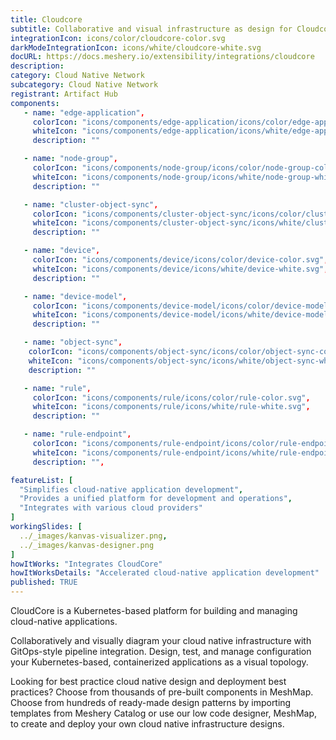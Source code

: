 ```yaml
---
title: Cloudcore
subtitle: Collaborative and visual infrastructure as design for Cloudcore
integrationIcon: icons/color/cloudcore-color.svg
darkModeIntegrationIcon: icons/white/cloudcore-white.svg
docURL: https://docs.meshery.io/extensibility/integrations/cloudcore
description: 
category: Cloud Native Network
subcategory: Cloud Native Network
registrant: Artifact Hub
components: 
   - name: "edge-application",
     colorIcon: "icons/components/edge-application/icons/color/edge-application-color.svg",
     whiteIcon: "icons/components/edge-application/icons/white/edge-application-white.svg",
     description: ""

   - name: "node-group",
     colorIcon: "icons/components/node-group/icons/color/node-group-color.svg",
     whiteIcon: "icons/components/node-group/icons/white/node-group-white.svg",
     description: ""

   - name: "cluster-object-sync",
     colorIcon: "icons/components/cluster-object-sync/icons/color/cluster-object-sync-color.svg",
     whiteIcon: "icons/components/cluster-object-sync/icons/white/cluster-object-sync-white.svg",
     description: ""

   - name: "device",
     colorIcon: "icons/components/device/icons/color/device-color.svg",
     whiteIcon: "icons/components/device/icons/white/device-white.svg",
     description: ""

   - name: "device-model",
     colorIcon: "icons/components/device-model/icons/color/device-model-color.svg",
     whiteIcon: "icons/components/device-model/icons/white/device-model-white.svg",
     description: ""

   - name: "object-sync",
    colorIcon: "icons/components/object-sync/icons/color/object-sync-color.svg",
    whiteIcon: "icons/components/object-sync/icons/white/object-sync-white.svg",
    description: ""

   - name: "rule",
     colorIcon: "icons/components/rule/icons/color/rule-color.svg",
     whiteIcon: "icons/components/rule/icons/white/rule-white.svg",
     description: ""

   - name: "rule-endpoint",
     colorIcon: "icons/components/rule-endpoint/icons/color/rule-endpoint-color.svg",
     whiteIcon: "icons/components/rule-endpoint/icons/white/rule-endpoint-white.svg",
     description: "",

featureList: [
  "Simplifies cloud-native application development",
  "Provides a unified platform for development and operations",
  "Integrates with various cloud providers"
]
workingSlides: [
  ../_images/kanvas-visualizer.png,
  ../_images/kanvas-designer.png
]
howItWorks: "Integrates CloudCore"
howItWorksDetails: "Accelerated cloud-native application development"
published: TRUE
---
```

<p>
CloudCore is a Kubernetes-based platform for building and managing cloud-native applications.
</p>
<p>
    Collaboratively and visually diagram your cloud native infrastructure with GitOps-style pipeline integration. Design, test, and manage configuration your Kubernetes-based, containerized applications as a visual topology.
</p>
<p>
    Looking for best practice cloud native design and deployment best practices? Choose from thousands of pre-built components in MeshMap. Choose from hundreds of ready-made design patterns by importing templates from Meshery Catalog or use our low code designer, MeshMap, to create and deploy your own cloud native infrastructure designs.
</p>
